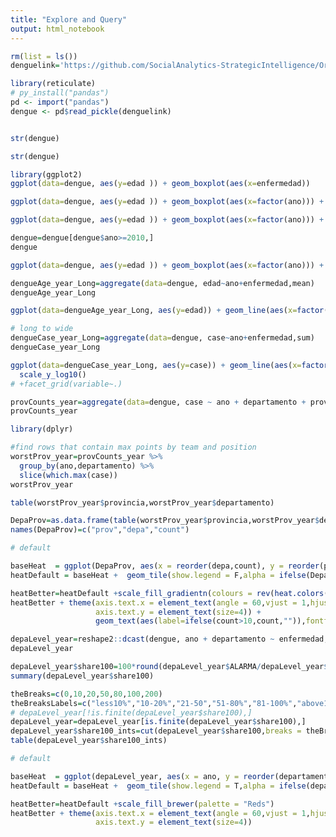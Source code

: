 ```yaml
---
title: "Explore and Query"
output: html_notebook
---
```

```r
rm(list = ls())
denguelink='https://github.com/SocialAnalytics-StrategicIntelligence/OrganizeExploreAndQuery/raw/main/dataFiles/ByProvinceWeek_AllCases.pkl'

library(reticulate)
# py_install("pandas")
pd <- import("pandas")
dengue <- pd$read_pickle(denguelink)


str(dengue)


```
```r
str(dengue)
```

```r
library(ggplot2)
ggplot(data=dengue, aes(y=edad )) + geom_boxplot(aes(x=enfermedad))
```

```r
ggplot(data=dengue, aes(y=edad )) + geom_boxplot(aes(x=factor(ano))) + labs(x='año')

```

```r
ggplot(data=dengue, aes(y=edad )) + geom_boxplot(aes(x=factor(ano))) + labs(x='año') +facet_grid(enfermedad~.)

```
```r
dengue=dengue[dengue$ano>=2010,]
dengue
```


```r


ggplot(data=dengue, aes(y=edad )) + geom_boxplot(aes(x=factor(ano))) + labs(x='año') +facet_grid(enfermedad~.)

```



```r
dengueAge_year_Long=aggregate(data=dengue, edad~ano+enfermedad,mean)
dengueAge_year_Long

```
```r
ggplot(data=dengueAge_year_Long, aes(y=edad)) + geom_line(aes(x=factor(ano),color=enfermedad,group=enfermedad)) + labs(x='año',y='edad_promedio')# +facet_grid(variable~.)
```


```r
# long to wide
dengueCase_year_Long=aggregate(data=dengue, case~ano+enfermedad,sum)
dengueCase_year_Long
```
```r
ggplot(data=dengueCase_year_Long, aes(y=case)) + geom_line(aes(x=factor(ano),color=enfermedad,group=enfermedad)) + labs(x='año',y='casos totales') +
  scale_y_log10()
# +facet_grid(variable~.)
```



```r
provCounts_year=aggregate(data=dengue, case ~ ano + departamento + provincia, sum)
provCounts_year
```

```r
library(dplyr)

#find rows that contain max points by team and position
worstProv_year=provCounts_year %>%
  group_by(ano,departamento) %>%
  slice(which.max(case))
worstProv_year
```

```r
table(worstProv_year$provincia,worstProv_year$departamento)
```
```r
DepaProv=as.data.frame(table(worstProv_year$provincia,worstProv_year$departamento))
names(DepaProv)=c("prov","depa","count")
```


```r
# default 

baseHeat  = ggplot(DepaProv, aes(x = reorder(depa,count), y = reorder(prov,count), fill=count)) + theme_classic()
heatDefault = baseHeat +  geom_tile(show.legend = F,alpha = ifelse(DepaProv$count>0, 1, 0)) #here

heatBetter=heatDefault +scale_fill_gradientn(colours = rev(heat.colors(5)))
heatBetter + theme(axis.text.x = element_text(angle = 60,vjust = 1,hjust = 1),
                   axis.text.y = element_text(size=4)) +
                   geom_text(aes(label=ifelse(count>10,count,"")),fontface='bold', color='white')


```
```r
depaLevel_year=reshape2::dcast(dengue, ano + departamento ~ enfermedad, value.var="case",sum)
depaLevel_year
```
```r
depaLevel_year$share100=100*round(depaLevel_year$ALARMA/depaLevel_year$SIN_SEÑALES,2)
summary(depaLevel_year$share100)
```
```r
theBreaks=c(0,10,20,50,80,100,200)
theBreaksLabels=c("less10%","10-20%","21-50","51-80%","81-100%","above100%")
# depaLevel_year[!is.finite(depaLevel_year$share100),]
depaLevel_year=depaLevel_year[is.finite(depaLevel_year$share100),]
depaLevel_year$share100_ints=cut(depaLevel_year$share100,breaks = theBreaks,labels = theBreaksLabels,right = T,ordered_result = T,include.lowest = T)
table(depaLevel_year$share100_ints)        
```



```r
# default 

baseHeat  = ggplot(depaLevel_year, aes(x = ano, y = reorder(departamento,as.numeric(share100_ints)), fill=share100_ints)) + theme_classic()
heatDefault = baseHeat +  geom_tile(show.legend = T,alpha = ifelse(depaLevel_year$share100>0, 1, 0)) #here

heatBetter=heatDefault +scale_fill_brewer(palette = "Reds")
heatBetter + theme(axis.text.x = element_text(angle = 60,vjust = 1,hjust = 1),
                   axis.text.y = element_text(size=4))


```